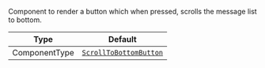 Component to render a button which when pressed, scrolls the message list to bottom.

| Type          | Default                                                                                                   |
| ------------- | --------------------------------------------------------------------------------------------------------- |
| ComponentType | [`ScrollToBottomButton`](../../../../ui-components/message-list/message-list.mdx/scroll-to-bottom-button) |
